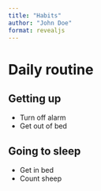 ```yaml
---
title: "Habits"
author: "John Doe"
format: revealjs
---
```


# Daily routine

## Getting up

- Turn off alarm
- Get out of bed

## Going to sleep

- Get in bed
- Count sheep